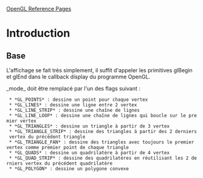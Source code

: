 [http://www.opengl.org/sdk/docs/man/ OpenGL Reference Pages]

= Introduction =

== Base ==

L'affichage se fait très simplement, il suffit d'appeler les primitives glBegin et glEnd dans le callback display du programme OpenGL.

{{{void glBegin(GLenum mode);}}}

_mode_ doit être remplacé par l'un des flags suivant :

  * *GL_POINTS* : dessine un point pour chaque vertex
  * *GL_LINES* : dessine une ligne entre 2 vertex
  * *GL_LINE_STRIP* : dessine une chaîne de lignes
  * *GL_LINE_LOOP* : dessine une chaîne de lignes qui boucle sur le premier vertex
  * *GL_TRIANGLES* : dessine un triangle à partir de 3 vertex
  * *GL_TRIANGLE_STRIP* : dessine des triangles à partir des 2 derniers vertex du précédent triangle
  * *GL_TRIANGLE_FAN* : dessine des triangles avec toujours le premier vertex comme premier point de chaque triangle
  * *GL_QUADS* : dessine un quadrilatère à partir de 4 vertex
  * *GL_QUAD_STRIP* : dessine des quadrilatères en réutilisant les 2 derniers vertex du précédent quadrilatère
  * *GL_POLYGON* : dessine un polygone convexe

{{{void glEnd(void);}}}